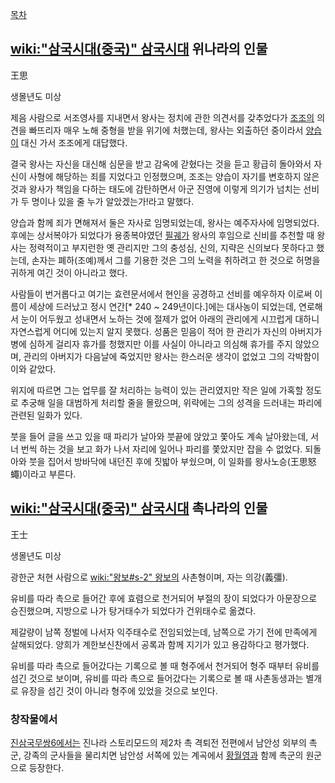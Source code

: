 [[목차]]
== [[wiki:"삼국시대(중국)" 삼국시대]] 위나라의 인물 ==
王思

생몰년도 미상

제음 사람으로 서조영사를 지내면서 왕사는 정치에 관한 의견서를 갖추었다가 [[조조]]의 의견을 빠뜨리자 매우 노해 중형을 받을 위기에 처했는데, 왕사는 외출하던 중이라서 [[양습]]이 대신 가서 조조에게 대답했다.

결국 왕사는 자신을 대신해 심문을 받고 감옥에 갇혔다는 것을 듣고 황급히 돌아와서 자신이 사형에 해당하는 죄를 지었다고 인정했으며, 조조는 양습이 자기를 변호하지 않은 것과 왕사가 책임을 다하는 태도에 감탄하면서 아군 진영에 이렇게 의기가 넘치는 선비가 두 명이나 있을 줄 누가 알았겠는가!라고 말했다. 

양습과 함께 죄가 면해져서 둘은 자사로 임명되었는데, 왕사는 예주자사에 임명되었다. 후에는 상서복야가 되었다가 용종복야였던 [[필궤]]가 왕사의 후임으로 신비를 추천할 때 왕사는 정력적이고 부지런한 옛 관리지만 그의 충성심, 신의, 지략은 신의보다 못하다고 했는데, 손자는 폐하(조예)께서 그를 기용한 것은 그의 노력을 취하려고 한 것으로 허명을 귀하게 여긴 것이 아니라고 했다.

사람들이 번거롭다고 여기는 효련문서에서 현인을 공경하고 선비를 예우하자 이로써 이름이 세상에 드러났고 정시 연간[* 240 ~ 249년이다.]에는 대사농이 되었는데, 연로해서 눈이 어두웠고 성내면서 노하는 것에 절제가 없어 아래의 관리에게 시끄럽게 대하니 자연스럽게 어디에 있는지 알지 못했다. 성품은 믿음이 적어 한 관리가 자신의 아버지가 병에 심하게 걸리자 휴가를 청했지만 이를 사실이 아니라고 의심해 휴가를 주지 않았으며, 관리의 아버지가 다음날에 죽었지만 왕사는 한스러운 생각이 없었고 그의 각박함이 이와 같았다.

위지에 따르면 그는 업무를 잘 처리하는 능력이 있는 관리였지만 작은 일에 가혹할 정도로 추궁해 일을 대범하게 처리할 줄을 몰랐으며, 위략에는 그의 성격을 드러내는 파리에 관련된 일화가 있다.

붓을 들어 글을 쓰고 있을 때 파리가 날아와 붓끝에 앉았고 쫓아도 계속 날아왔는데, 서너 번씩 하는 것을 보고 화가 나서 자리에 일어나 파리를 쫓았지만 잡을 수 없었다. 되돌아와 붓을 집어서 방바닥에 내던진 후에 짓밟아 부쉈으며, 이 일화를 왕사노승(王思怒蠅)이라고 부른다.

== [[wiki:"삼국시대(중국)" 삼국시대]] 촉나라의 인물 ==
王士

생몰년도 미상

광한군 처현 사람으로 [[wiki:"왕보#s-2" 왕보]]의 사촌형이며, 자는 의강(義彊).

유비를 따라 촉으로 들어간 후에 효렴으로 천거되어 부절의 장이 되었다가 아문장으로 승진했으며, 지방으로 나가 탕거태수가 되었다가 건위태수로 옮겼다.

제갈량이 남쪽 정벌에 나서자 익주태수로 전임되었는데, 남쪽으로 가기 전에 만족에게 살해되었다. 양희가 계한보신찬에서 공록과 함께 지기가 있고 용감하다고 평가했다.

유비를 따라 촉으로 들어갔다는 기록으로 볼 때 형주에서 천거되어 형주 때부터 유비를 섬긴 것으로 보이며, 유비를 따라 촉으로 들어갔다는 기록으로 볼 때 사촌동생과는 별개로 유장을 섬긴 것이 아니라 형주에 있었을 것으로 보인다.

=== 창작물에서 ===
[[진삼국무쌍6]]에서는 진나라 스토리모드의 제2차 촉 격퇴전 전편에서 남안성 외부의 촉군, 강족의 군사들을 물리치면 남안성 서쪽에 있는 계곡에서 [[황월영]]과 함께 촉군의 원군으로 등장한다.

